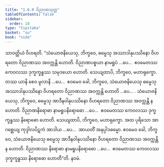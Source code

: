 ```yaml
---
title: "1.6.9 ဝိညာဏသုတ္တ"
tableOfContents: false
sidebar:
  order: 10
type: "tipitaka"
basket: "su"
book: "nida"
---
```



<DynamicBreadcrumb />

<Division number="59" book="nida">

<Paragraph number="421" book="nida">
သာဝတ္ထိယံ ဝိဟရတိ. “သံယောဇနိယေသု, ဘိက္ခဝေ, ဓမ္မေသု အဿာဒါနုပဿိနော ဝိဟရတော ဝိညာဏဿ အဝက္ကန္တိ ဟောတိ. ဝိညာဏပစ္စယာ နာမရူပံ …ပေ…  ဧဝမေတဿ ကေဝလဿ ဒုက္ခက္ခန္ဓဿ သမုဒယော ဟောတိ.
</Paragraph>

<Paragraph number="422" book="nida">
သေယျထာပိ, ဘိက္ခဝေ, မဟာရုက္ခော. တဿ ယာနိ စေဝ မူလာနိ …ပေ…  ဧဝမေဝ ခေါ, ဘိက္ခဝေ, သံယောဇနိယေသု ဓမ္မေသု အဿာဒါနုပဿိနော ဝိဟရတော ဝိညာဏဿ အဝက္ကန္တိ ဟောတိ …ပေ… .
</Paragraph>

<Paragraph number="423" book="nida">
သံယောဇနိယေသု, ဘိက္ခဝေ, ဓမ္မေသု အာဒီနဝါနုပဿိနော ဝိဟရတော ဝိညာဏဿ အဝက္ကန္တိ န ဟောတိ. ဝိညာဏနိရောဓာ နာမရူပနိရောဓော …ပေ…  ဧဝမေတဿ ကေဝလဿ ဒုက္ခက္ခန္ဓဿ နိရောဓော ဟောတိ.
</Paragraph>

<Paragraph number="424" book="nida">
သေယျထာပိ, ဘိက္ခဝေ, မဟာရုက္ခော. အထ ပုရိသော အာဂစ္ဆေယျ ကုဒ္ဒါလပိဋကံ အာဒါယ …ပေ…  အာယတိံ အနုပ္ပါဒဓမ္မော. ဧဝမေဝ ခေါ, ဘိက္ခဝေ, သံယောဇနိယေသု ဓမ္မေသု အာဒီနဝါနုပဿိနော ဝိဟရတော ဝိညာဏဿ အဝက္ကန္တိ န ဟောတိ. ဝိညာဏဿ နိရောဓာ နာမရူပနိရောဓော …ပေ…  ဧဝမေတဿ ကေဝလဿ ဒုက္ခက္ခန္ဓဿ နိရောဓော ဟောတီ”တိ.

</Paragraph>
</Division>

<Paragraph number="425" type="center" book="nida">
နဝမံ.
</Paragraph>